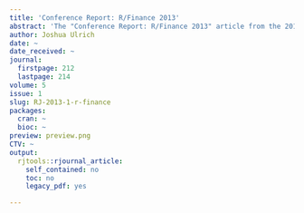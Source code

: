 ```yaml
---
title: 'Conference Report: R/Finance 2013'
abstract: 'The "Conference Report: R/Finance 2013" article from the 2013-1 issue.'
author: Joshua Ulrich
date: ~
date_received: ~
journal:
  firstpage: 212
  lastpage: 214
volume: 5
issue: 1
slug: RJ-2013-1-r-finance
packages:
  cran: ~
  bioc: ~
preview: preview.png
CTV: ~
output:
  rjtools::rjournal_article:
    self_contained: no
    toc: no
    legacy_pdf: yes

---
```

